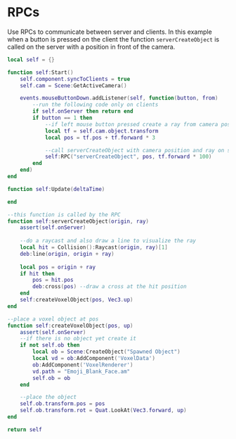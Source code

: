 # RPCs

Use RPCs to communicate between server and clients. 
In this example when a button is pressed on the client the function `serverCreateObject` is called on the server with a position in front of the camera.

```lua
local self = {}

function self:Start()
    self.component.syncToClients = true
    self.cam = Scene:GetActiveCamera()

    events.mouseButtonDown.addListener(self, function(button, from)
        --run the following code only on clients
        if self.onServer then return end
        if button == 1 then
            --if left mouse button pressed create a ray from camera position pointing straight forward
            local tf = self.cam.object.transform
            local pos = tf.pos + tf.forward * 3

            --call serverCreateObject with camera position and ray on server
            self:RPC("serverCreateObject", pos, tf.forward * 100)
        end
    end)
end

function self:Update(deltaTime)

end

--this function is called by the RPC
function self:serverCreateObject(origin, ray)
    assert(self.onServer)
    
    --do a raycast and also draw a line to visualize the ray
    local hit = Collision():Raycast(origin, ray)[1]
    deb:line(origin, origin + ray)
    
    local pos = origin + ray
    if hit then 
        pos = hit.pos
        deb:cross(pos) --draw a cross at the hit position
    end
    self:createVoxelObject(pos, Vec3.up)
end

--place a voxel object at pos
function self:createVoxelObject(pos, up)
    assert(self.onServer)
    --if there is no object yet create it
    if not self.ob then
        local ob = Scene:CreateObject("Spawned Object")
        local vd = ob:AddComponent('VoxelData')
        ob:AddComponent('VoxelRenderer')
        vd.path = "Emoji_Blank_Face.am"
        self.ob = ob
    end

    --place the object
    self.ob.transform.pos = pos
    self.ob.transform.rot = Quat.LookAt(Vec3.forward, up)
end

return self


```
